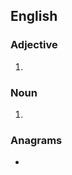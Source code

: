 {{also|Kinde}}
==English==

===Adjective===
{{head|en|adjective}}

# {{obsolete spelling of|en|kind}}

===Noun===
{{en-noun}}

# {{obsolete spelling of|en|kind}}

===Anagrams===
* {{anagrams|en|a=deikn|deink|inked|kendi}}